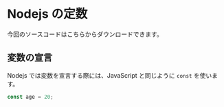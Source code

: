 
# Nodejs の定数

今回のソースコードは<GetCodeLink>こちら</GetCodeLink>からダウンロードできます。

## 変数の宣言

Nodejs では変数を宣言する際には、JavaScript と同じように `const` を使います。

```js
const age = 20;
```
